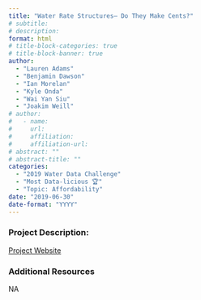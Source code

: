```yaml
---
title: "Water Rate Structures– Do They Make Cents?"
# subtitle: 
# description: 
format: html
# title-block-categories: true
# title-block-banner: true
author: 
  - "Lauren Adams"
  - "Benjamin Dawson"
  - "Ian Morelan"
  - "Kyle Onda"
  - "Wai Yan Siu"
  - "Joakim Weill"
# author:
#   - name: 
#     url: 
#     affiliation: 
#     affiliation-url:
# abstract: ""
# abstract-title: ""
categories: 
  - "2019 Water Data Challenge"
  - "Most Data-licious 🏆"
  - "Topic: Affordability"
date: "2019-06-30"
date-format: "YYYY"
---
```


<!-- COMMENT
## params_NOTUSED-proj_title

#### Year: params_NOTUSED-year

#### Topics: params_NOTUSED-topics

#### Awards: params_NOTUSED-awards

#### Team Members: params_NOTUSED-team_members
UNCOMMENT -->

### Project Description:

[Project Website](https://ianartmor.github.io/ca_owrs/)

### Additional Resources

NA
